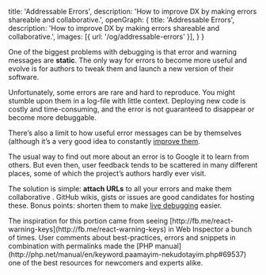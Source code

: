   title: 'Addressable Errors',
  description: 'How to improve DX by making errors shareable and collaborative.',
  openGraph: {
    title: 'Addressable Errors',
    description: 'How to improve DX by making errors shareable and collaborative.',
    images: [{ url: '/og/addressable-errors' }],
  }
}

One of the biggest problems with debugging is that error and warning
messages are <b>static</b>. The only way for errors to become more
useful and evolve is for authors to tweak them and launch a new version
of their software.

Unfortunately, some errors are rare and hard to reproduce. You might
stumble upon them in a log-file with little context. Deploying new code
is costly and time-consuming, and the error is not guaranteed to
disappear or become more debuggable.

There’s also a limit to how useful error messages can be by themselves
(although it’s a very good idea to
constantly [improve them](http://elm-lang.org/blog/compiler-errors-for-humans).

The usual way to find out more about an error is to Google it to learn
from others. But even then, user feedback tends to be scattered in many
different places, some of which the project’s authors hardly ever visit.

The solution is simple: <b>attach URLs</b>
<Ref id="1" /> to all your errors and make them collaborative
<Ref id="2" />. GitHub wikis, gists or issues are good candidates for
hosting these. Bonus points: shorten them to make [live debugging](https://i.imgur.com/OANtEbP.jpg) easier.

<FootNotes>
  <FootNote id="1">The inspiration for this portion came from seeing [http://fb.me/react-warning-keys](http://fb.me/react-warning-keys) in Web Inspector a bunch of times.</FootNote>
  <FootNote id="2">User comments about best-practices, errors and snippets in combination with permalinks made the [PHP manual](http://php.net/manual/en/keyword.paamayim-nekudotayim.php#69537) one of the best resources for newcomers and experts alike.</FootNote>
</FootNotes>


